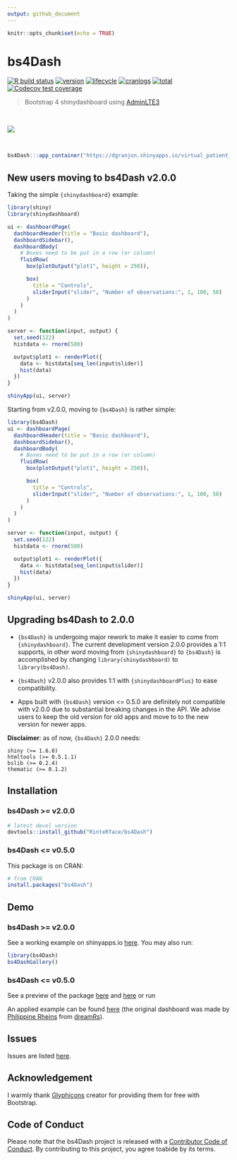 ```yaml
---
output: github_document
---
```


```r
knitr::opts_chunk$set(echo = TRUE)
```

# bs4Dash 

[![R build status](https://github.com/RinteRface/bs4Dash/workflows/R-CMD-check/badge.svg)](https://github.com/RinteRface/bs4Dash/actions)
[![version](http://www.r-pkg.org/badges/version/bs4Dash)](https://CRAN.R-project.org/package=bs4Dash)
[![lifecycle](https://img.shields.io/badge/lifecycle-maturing-ff69b4.svg)](https://www.tidyverse.org/lifecycle/#maturing)
[![cranlogs](https://cranlogs.r-pkg.org/badges/bs4Dash)](https://CRAN.R-project.org/package=bs4Dash)
[![total](https://cranlogs.r-pkg.org/badges/grand-total/bs4Dash)](https://www.rpackages.io/package/bs4Dash)
[![Codecov test coverage](https://codecov.io/gh/RinteRface/bs4Dash/branch/master/graph/badge.svg)](https://codecov.io/gh/RinteRface/bs4Dash?branch=master)

<link rel="stylesheet" href="https://cdn.jsdelivr.net/npm/marvel-devices.css@1.0.0/assets/devices.min.css" type="text/css" />

> Bootstrap 4 shinydashboard using [AdminLTE3](https://github.com/ColorlibHQ/AdminLTE)

<br>

<div class="row">
<div class="col-sm-6" align="center">
<div class="card">
<a href="https://dgranjon.shinyapps.io/virtual_patient_v2/" target="_blank"><img src="https://community.rstudio.com/uploads/default/original/2X/e/eb1013fd09ccf10cbe13da3f0168eebfcb0eba75.gif"></a>
</div>
</div>
</div>

<br>

```r
bs4Dash:::app_container("https://dgranjon.shinyapps.io/virtual_patient_v2/", deps = TRUE)
```

## New users moving to bs4Dash v2.0.0

Taking the simple `{shinydashboard}` example:

```r
library(shiny)
library(shinydashboard)

ui <- dashboardPage(
  dashboardHeader(title = "Basic dashboard"),
  dashboardSidebar(),
  dashboardBody(
    # Boxes need to be put in a row (or column)
    fluidRow(
      box(plotOutput("plot1", height = 250)),

      box(
        title = "Controls",
        sliderInput("slider", "Number of observations:", 1, 100, 50)
      )
    )
  )
)

server <- function(input, output) {
  set.seed(122)
  histdata <- rnorm(500)

  output$plot1 <- renderPlot({
    data <- histdata[seq_len(input$slider)]
    hist(data)
  })
}

shinyApp(ui, server)
```

Starting from v2.0.0, moving to `{bs4Dash}` is rather simple:

```r
library(bs4Dash)
ui <- dashboardPage(
  dashboardHeader(title = "Basic dashboard"),
  dashboardSidebar(),
  dashboardBody(
    # Boxes need to be put in a row (or column)
    fluidRow(
      box(plotOutput("plot1", height = 250)),

      box(
        title = "Controls",
        sliderInput("slider", "Number of observations:", 1, 100, 50)
      )
    )
  )
)

server <- function(input, output) {
  set.seed(122)
  histdata <- rnorm(500)

  output$plot1 <- renderPlot({
    data <- histdata[seq_len(input$slider)]
    hist(data)
  })
}

shinyApp(ui, server)
```


## Upgrading bs4Dash to 2.0.0
- `{bs4Dash}` is undergoing major rework to make it easier to come from `{shinydashboard}`. The current development version 2.0.0 provides a 1:1 supports, in other word moving from `{shinydashboard}` to `{bs4Dash}` is accomplished by changing `library(shinydashboard)` to `library(bs4Dash)`. 

- `{bs4Dash}` v2.0.0 also provides 1:1 with `{shinydashboardPlus}` to ease compatibility.

- Apps built with `{bs4Dash}` version <= 0.5.0 are definitely not compatible with v2.0.0 due to substantial breaking changes in the API. We advise users to keep the old version for old apps and move to to the new version for newer apps.

__Disclaimer__: as of now, `{bs4Dash}` 2.0.0 needs:

```
shiny (>= 1.6.0)
htmltools (>= 0.5.1.1)
bslib (>= 0.2.4)
thematic (>= 0.1.2)
```


## Installation

### bs4Dash >= v2.0.0

```r
# latest devel version
devtools::install_github("RinteRface/bs4Dash")
```

### bs4Dash <= v0.5.0
This package is on CRAN:

```r
# from CRAN
install.packages("bs4Dash")
```

## Demo
### bs4Dash >= v2.0.0
See a working example on shinyapps.io [here](https://dgranjon.shinyapps.io/bs4DashDemo/).
You may also run:

```r
library(bs4Dash)
bs4DashGallery()
```

### bs4Dash <= v0.5.0
See a preview of the package [here](https://rinterface.com/shiny/bs4Dash/classic/) and
[here](https://rinterface.com/shiny/bs4Dash/old_school/) or run

An applied example can be found [here](https://rinterface.com/shiny/showcase/ratp/) (the 
original dashboard was made by [Philippine Rheins](https://twitter.com/PhilippineRs) 
from [dreamRs](https://twitter.com/dreamRs_fr)).

## Issues

Issues are listed [here](https://github.com/RinteRface/bs4Dash/issues). 


## Acknowledgement

I warmly thank [Glyphicons](https://www.glyphicons.com) creator for providing them for free with Bootstrap. 

## Code of Conduct
  
Please note that the bs4Dash project is released with a [Contributor Code of Conduct](https:/contributor-covenant.org/version/2/0/CODE_OF_CONDUCT.html). By contributing to this project, you agree toabide by its terms.
